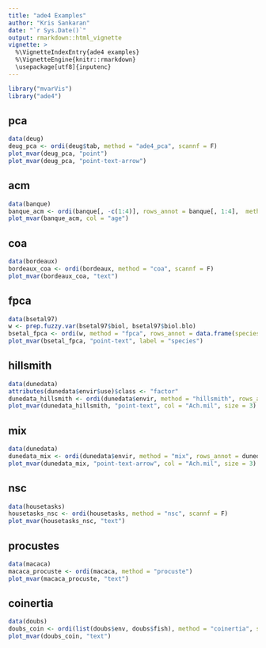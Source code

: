 ```yaml
---
title: "ade4 Examples"
author: "Kris Sankaran"
date: "`r Sys.Date()`"
output: rmarkdown::html_vignette
vignette: >
  %\VignetteIndexEntry{ade4 examples}
  %\VignetteEngine{knitr::rmarkdown}
  \usepackage[utf8]{inputenc}
---
```


```r
library("mvarVis")
library("ade4")
```

## pca

```r
data(deug)
deug_pca <- ordi(deug$tab, method = "ade4_pca", scannf = F)
plot_mvar(deug_pca, "point")
plot_mvar(deug_pca, "point-text-arrow")
```

## acm

```r
data(banque)
banque_acm <- ordi(banque[, -c(1:4)], rows_annot = banque[, 1:4],  method = "acm", scannf = F)
plot_mvar(banque_acm, col = "age")
```

## coa

```r
data(bordeaux)
bordeaux_coa <- ordi(bordeaux, method = "coa", scannf = F)
plot_mvar(bordeaux_coa, "text")
```

## fpca

```r
data(bsetal97)
w <- prep.fuzzy.var(bsetal97$biol, bsetal97$biol.blo)
bsetal_fpca <- ordi(w, method = "fpca", rows_annot = data.frame(species = bsetal97$species.names), scannf = F)
plot_mvar(bsetal_fpca, "point-text", label = "species")
```

## hillsmith

```r
data(dunedata)
attributes(dunedata$envir$use)$class <- "factor"
dunedata_hillsmith <- ordi(dunedata$envir, method = "hillsmith", rows_annot = dunedata$veg, scannf = F)
plot_mvar(dunedata_hillsmith, "point-text", col = "Ach.mil", size = 3)
```

## mix

```r
data(dunedata)
dunedata_mix <- ordi(dunedata$envir, method = "mix", rows_annot = dunedata$veg, scannf = F)
plot_mvar(dunedata_mix, "point-text-arrow", col = "Ach.mil", size = 3)
```

## nsc

```r
data(housetasks)
housetasks_nsc <- ordi(housetasks, method = "nsc", scannf = F)
plot_mvar(housetasks_nsc, "text")
```

## procustes

```r
data(macaca)
macaca_procuste <- ordi(macaca, method = "procuste")
plot_mvar(macaca_procuste, "text")
```

## coinertia

```r
data(doubs)
doubs_coin <- ordi(list(doubs$env, doubs$fish), method = "coinertia", scannf = F)
plot_mvar(doubs_coin, "text")
```
